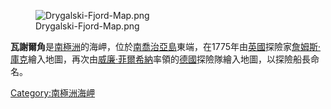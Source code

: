 {{unreferenced|time=2013-12-25T04:50:15+00:00}}
[[Image:Drygalski-Fjord-Map.png|thumb]]

'''瓦謝爾角'''是[[南極洲|南極洲]]的海岬，位於[[南喬治亞島|南喬治亞島]]東端，在1775年由[[英國|英國]]探險家[[詹姆斯·庫克|詹姆斯·庫克]]繪入地圖，再次由[[威廉·菲爾希納|威廉·菲爾希納]]率領的[[德國|德國]]探險隊繪入地圖，以探險船長命名。

{{Coord|54|45|S|35|48|W|source:GNIS|display=title}}

{{Antarctica-geo-stub}}
[[Category:南極洲海岬|Category:南極洲海岬]]
